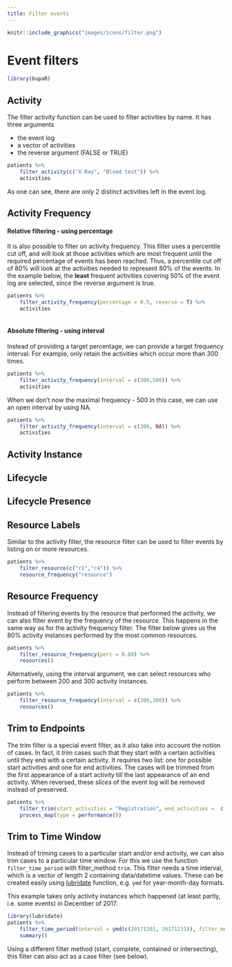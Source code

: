 ```yaml
---
title: Filter events
---
```





```r
knitr::include_graphics("images/icons/filter.png")
```



# Event filters

```r
library(bupaR)
```

## Activity

The filter activity function can be used to filter activities by name. It has three arguments

*	the event log
*	a vector of activities
*	the reverse argument (FALSE or TRUE)

```r
patients %>%
	filter_activity(c("X-Ray", "Blood test")) %>%
	activities
```

As one can see, there are only 2 distinct activities left in the event log.

## Activity Frequency

#### Relative filtering -  using percentage

It is also possible to filter on activity frequency. This filter uses a percentile cut off, and will look at those activities which are most frequent until the required percentage of events has been reached. Thus, a percentile cut off of 80% will look at the activities needed to represent 80% of the events. In the example below, the __least__ frequent activities covering 50% of the event log are selected, since the reverse argument is true.

```r
patients %>%
	filter_activity_frequency(percentage = 0.5, reverse = T) %>%
	activities
	
```

#### Absolute filtering - using interval

Instead of providing a target percentage, we can provide a target frequency interval. For example, only retain the activities which occur more than 300 times.

```r
patients %>%
	filter_activity_frequency(interval = c(300,500)) %>%
	activities
```

When we don't now the maximal frequency - 500 in this case, we can use an open interval by using NA.

```r
patients %>%
	filter_activity_frequency(interval = c(300, NA)) %>%
	activities
```


## Activity Instance
## Lifecycle
## Lifecycle Presence
## Resource Labels

Similar to the activity filter, the resource filter can be used to filter events by listing on or more resources. 

```r
patients %>%
	filter_resource(c("r1","r4")) %>%
	resource_frequency("resource")
```

## Resource Frequency

Instead of filtering events by the resource that performed the activity, we can also filter event by the frequency of the resource. This happens in the same way as for the activity frequency filter. The filter below gives us the 80% activity instances performed by the most common resources. 

```r
patients %>%
	filter_resource_frequency(perc = 0.80) %>%
	resources()
```

Alternatively, using the interval argument, we can select resources who perform between 200 and 300 activity instances. 

```r
patients %>%
	filter_resource_frequency(interval = c(200,300)) %>%
	resources()
```

## Trim to Endpoints

The trim filter is a special event filter, as it also take into account the notion of cases. In fact, it _trim_ cases such that they start with a certain activities until they end with a certain activity. It requires two list: one for possible start activities and one for end activities. The cases will be trimmed from the first appearance of a start activity till the last appearance of an end activity. When reversed, these _slices_ of the event log will be removed instead of preserved.

```r
patients %>%
	filter_trim(start_activities = "Registration", end_activities =  c("MRI SCAN","X-Ray")) %>%
	process_map(type = performance())
```

## Trim to Time Window

Instead of triming cases to a particular start and/or end activity, we can also trim cases to a particular time window. For this we use the function `filter_time_period` with filter_method `trim`. This filter needs a time interval, which is a vector of length 2 containing data/datetime values. These can be created easily using [lubridate](https://lubridate.tidyverse.org/) function, e.g. `ymd` for year-month-day formats. 

This example takes only activity instances which happened (at least partly, i.e. some events) in December of 2017.

```r
library(lubridate)
patients %>%
	filter_time_period(interval = ymd(c(20171201, 20171231)), filter_method = "trim") %>%
	summary()
```

Using a different filter method (start, complete, contained or intersecting), this filter can also act as a case filter (see below). 

